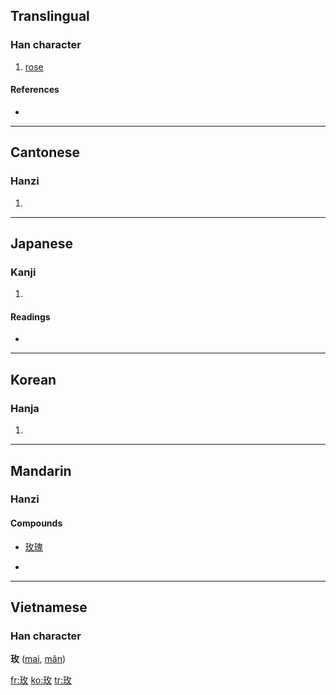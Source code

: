 ==Translingual==

===Han character===
{{Han char|rn=96|rad=玉|as=04|sn=8|four=1814<sub>0</sub>|canj=一土人大 (MGOK), X一土人大 (XMGOK)}}

# [[rose]]

====References====
* {{Han ref|kx=0728.170|dkj=20874|dj=1140.160|hdz=21104.080|uh=73AB|ud=29611|bh=AAB4|bd=43700}}

----

==Cantonese==

===Hanzi===
{{yue-hanzi|jyut=|y=mui4}}

# {{defn|Cantonese}}

----

==Japanese==

===Kanji===
{{ja-kanji|grade=|rs=玉04}}

# {{defn|Japanese}}

====Readings====
* {{ja-readings|on=[[ばい]] (bai), [[め]] (me), [[まい]] (mai)|kun=}}

----

==Korean==

===Hanja===
{{ko-hanja|hangeul=매|eumhun=|rv=mae|mr=mae|y=may}}

# {{defn|Korean}}

----

==Mandarin==

===Hanzi===
{{cmn-hanzi|pin=[[méi]] ([[mei2]])|wg=mei<sup>2</sup>}}

====Compounds====
* [[玫瑰]]

* {{defn|Mandarin}}

----

==Vietnamese==
===Han character===
'''玫''' ([[mai]], [[mân]])

[[fr:玫]]
[[ko:玫]]
[[tr:玫]]